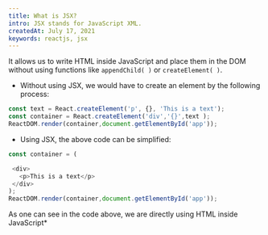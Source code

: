 ```yaml
---
title: What is JSX?
intro: JSX stands for JavaScript XML.
createdAt: July 17, 2021
keywords: reactjs, jsx
---
```


It allows us to write HTML inside JavaScript and place them in the DOM without using functions like `appendChild( )` or `createElement( )`.

- Without using JSX, we would have to create an element by the following process:

```javascript
const text = React.createElement('p', {}, 'This is a text');
const container = React.createElement('div','{}',text );
ReactDOM.render(container,document.getElementById('app'));
```

- Using JSX, the above code can be simplified:

````javascript
const container = (

 <div>
   <p>This is a text</p>
 </div>
);
ReactDOM.render(container,document.getElementById('app'));
````

As one can see in the code above, we are directly using HTML inside JavaScript\*
